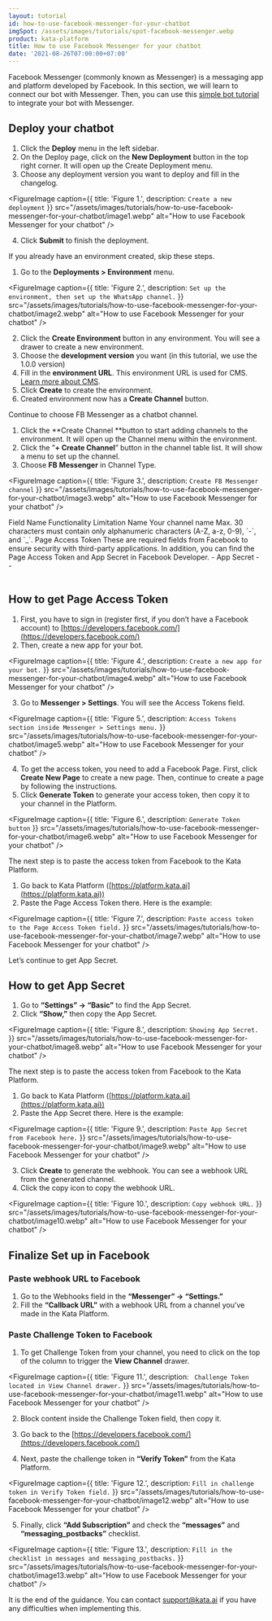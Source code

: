 ```yaml
---
layout: tutorial
id: how-to-use-facebook-messenger-for-your-chatbot
imgSpot: /assets/images/tutorials/spot-facebook-messenger.webp
product: kata-platform
title: How to use Facebook Messenger for your chatbot
date: '2021-08-26T07:00:00+07:00'
---
```


Facebook Messenger (commonly known as Messenger) is a messaging app and platform developed by Facebook. In this section, we will learn to connect our bot with Messenger. Then, you can use this [simple bot tutorial](/kata-platform/documentation-content/start-your-first-chatbot) to integrate your bot with Messenger.

## Deploy your chatbot

1. Click the **Deploy** menu in the left sidebar.
2. On the Deploy page, click on the **New Deployment** button in the top right corner. It will open up the Create Deployment menu.
3. Choose any deployment version you want to deploy and fill in the changelog.

<FigureImage
  caption={{ title: 'Figure 1.', description: `Create a new deployment` }}
  src="/assets/images/tutorials/how-to-use-facebook-messenger-for-your-chatbot/image1.webp"
  alt="How to use Facebook Messenger for your chatbot"
/>

4. Click **Submit** to finish the deployment.

If you already have an environment created, skip these steps.

1.  Go to the **Deployments > Environment** menu.

<FigureImage
  caption={{ title: 'Figure 2.', description: `Set up the environment, then set up the WhatsApp channel.` }}
  src="/assets/images/tutorials/how-to-use-facebook-messenger-for-your-chatbot/image2.webp"
  alt="How to use Facebook Messenger for your chatbot"
/>

2.  Click the **Create Environment** button in any environment. You will see a drawer to create a new environment.
3.  Choose the **development version** you want (in this tutorial, we use the 1.0.0 version)
4.  Fill in the **environment URL**. This environment URL is used for CMS.[ Learn more about CMS](https://docs.kata.ai/cms-studio/about/').
5.  Click **Create** to create the environment.
6.  Created environment now has a **Create Channel** button.

Continue to choose FB Messenger as a chatbot channel.

1. Click the **Create Channel **button to start adding channels to the environment. It will open up the Channel menu within the environment.
2. Click the ”**+ Create Channel**” button in the channel table list. It will show a menu to set up the channel.
3. Choose **FB Messenger** in Channel Type.

<FigureImage
  caption={{ title: 'Figure 3.', description: `Create FB Messenger channel` }}
  src="/assets/images/tutorials/how-to-use-facebook-messenger-for-your-chatbot/image3.webp"
  alt="How to use Facebook Messenger for your chatbot"
/>

<Table>
  <TableHead>
    <TableHeadRow>
      <TableHeadCell>Field Name</TableHeadCell>
      <TableHeadCell>Functionality</TableHeadCell>
      <TableHeadCell>Limitation</TableHeadCell>
    </TableHeadRow>
  </TableHead>
  <TableBody>
    <TableBodyRow>
      <TableBodyCell>Name</TableBodyCell>
      <TableBodyCell>Your channel name</TableBodyCell>
      <TableBodyCell>
        Max. 30 characters must contain only alphanumeric characters (A-Z, a-z, 0-9), `-`, and `_`.
      </TableBodyCell>
    </TableBodyRow>
    <TableBodyRow>
      <TableBodyCell>Page Access Token</TableBodyCell>
      <TableBodyCell>
        These are required fields from Facebook to ensure security with third-party applications. In addition, you can
        find the Page Access Token and App Secret in Facebook Developer.
      </TableBodyCell>
      <TableBodyCell>-</TableBodyCell>
    </TableBodyRow>
    <TableBodyRow>
      <TableBodyCell>App Secret</TableBodyCell>
      <TableBodyCell>-</TableBodyCell>
      <TableBodyCell>-</TableBodyCell>
    </TableBodyRow>
  </TableBody>
</Table>

## How to get Page Access Token

1.  First, you have to sign in (register first, if you don’t have a Facebook account) to [https://developers.facebook.com/](https://developers.facebook.com/)
2.  Then, create a new app for your bot.

<FigureImage
  caption={{ title: 'Figure 4.', description: `Create a new app for your bot.` }}
  src="/assets/images/tutorials/how-to-use-facebook-messenger-for-your-chatbot/image4.webp"
  alt="How to use Facebook Messenger for your chatbot"
/>

3.  Go to **Messenger > Settings**. You will see the Access Tokens field.

<FigureImage
  caption={{ title: 'Figure 5.', description: `Access Tokens section inside Messenger > Settings menu.` }}
  src="/assets/images/tutorials/how-to-use-facebook-messenger-for-your-chatbot/image5.webp"
  alt="How to use Facebook Messenger for your chatbot"
/>

4.  To get the access token, you need to add a Facebook Page. First, click **Create New Page** to create a new page. Then, continue to create a page by following the instructions.
5.  Click **Generate Token** to generate your access token, then copy it to your channel in the Platform.

<FigureImage
  caption={{ title: 'Figure 6.', description: `Generate Token button` }}
  src="/assets/images/tutorials/how-to-use-facebook-messenger-for-your-chatbot/image6.webp"
  alt="How to use Facebook Messenger for your chatbot"
/>

The next step is to paste the access token from Facebook to the Kata Platform.

1.  Go back to Kata Platform ([https://platform.kata.ai](https://platform.kata.ai))
2.  Paste the Page Access Token there. Here is the example:

<FigureImage
  caption={{ title: 'Figure 7.', description: `Paste access token to the Page Access Token field.` }}
  src="/assets/images/tutorials/how-to-use-facebook-messenger-for-your-chatbot/image7.webp"
  alt="How to use Facebook Messenger for your chatbot"
/>

Let’s continue to get App Secret.

## How to get App Secret

1. Go to **“Settings” → “Basic”** to find the App Secret.
2. Click **“Show,”** then copy the App Secret.

<FigureImage
  caption={{ title: 'Figure 8.', description: `Showing App Secret.` }}
  src="/assets/images/tutorials/how-to-use-facebook-messenger-for-your-chatbot/image8.webp"
  alt="How to use Facebook Messenger for your chatbot"
/>

The next step is to paste the access token from Facebook to the Kata Platform.

1.  Go back to Kata Platform ([https://platform.kata.ai](https://platform.kata.ai))
2.  Paste the App Secret there. Here is the example:

<FigureImage
  caption={{ title: 'Figure 9.', description: `Paste App Secret from Facebook here.` }}
  src="/assets/images/tutorials/how-to-use-facebook-messenger-for-your-chatbot/image9.webp"
  alt="How to use Facebook Messenger for your chatbot"
/>

3.  Click **Create** to generate the webhook. You can see a webhook URL from the generated channel.
4.  Click the copy icon to copy the webhook URL.

<FigureImage
  caption={{ title: 'Figure 10.', description: `Copy webhook URL.` }}
  src="/assets/images/tutorials/how-to-use-facebook-messenger-for-your-chatbot/image10.webp"
  alt="How to use Facebook Messenger for your chatbot"
/>

## Finalize Set up in Facebook

### Paste webhook URL to Facebook

1. Go to the Webhooks field in the **“Messenger” → “Settings.”**
2. Fill the **“Callback URL”** with a webhook URL from a channel you’ve made in the Kata Platform.

### Paste Challenge Token to Facebook

1. To get Challenge Token from your channel, you need to click on the top of the column to trigger the **View Channel** drawer.

<FigureImage
  caption={{ title: 'Figure 11.', description: ` Challenge Token located in View Channel drawer.` }}
  src="/assets/images/tutorials/how-to-use-facebook-messenger-for-your-chatbot/image11.webp"
  alt="How to use Facebook Messenger for your chatbot"
/>

2. Block content inside the Challenge Token field, then copy it.
3. Go back to the [https://developers.facebook.com/](https://developers.facebook.com/)

4. Next, paste the challenge token in **“Verify Token”** from the Kata Platform.

<FigureImage
  caption={{ title: 'Figure 12.', description: `Fill in challenge token in Verify Token field.` }}
  src="/assets/images/tutorials/how-to-use-facebook-messenger-for-your-chatbot/image12.webp"
  alt="How to use Facebook Messenger for your chatbot"
/>

5. Finally, click **“Add Subscription”** and check the **“messages”** and **“messaging_postbacks”** checklist.

<FigureImage
  caption={{ title: 'Figure 13.', description: `Fill in the checklist in messages and messaging_postbacks.` }}
  src="/assets/images/tutorials/how-to-use-facebook-messenger-for-your-chatbot/image13.webp"
  alt="How to use Facebook Messenger for your chatbot"
/>

It is the end of the guidance. You can contact [support@kata.ai](mailto:support@kata.ai) if you have any difficulties when implementing this.
